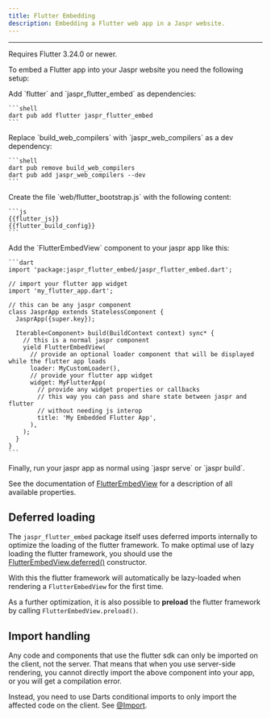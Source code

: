 ```yaml
---
title: Flutter Embedding
description: Embedding a Flutter web app in a Jaspr website.
---
```


---

<Warning>
Requires Flutter 3.24.0 or newer.
</Warning>

To embed a Flutter app into your Jaspr website you need the following setup:

<Steps>
  <Step>
    Add `flutter` and `jaspr_flutter_embed` as dependencies:
    
    ```shell
    dart pub add flutter jaspr_flutter_embed
    ```
  </Step>
  <Step>
    Replace `build_web_compilers` with `jaspr_web_compilers` as a dev dependency:

    ```shell
    dart pub remove build_web_compilers
    dart pub add jaspr_web_compilers --dev
    ```
  </Step>
  <Step>
    Create the file `web/flutter_bootstrap.js` with the following content:

    ```js
    {{flutter_js}}
    {{flutter_build_config}}
    ```
  </Step>
  <Step>
    Add the `FlutterEmbedView` component to your jaspr app like this:

    ```dart
    import 'package:jaspr_flutter_embed/jaspr_flutter_embed.dart';

    // import your flutter app widget
    import 'my_flutter_app.dart';

    // this can be any jaspr component
    class JasprApp extends StatelessComponent {
      JasprApp({super.key});

      Iterable<Component> build(BuildContext context) sync* {
        // this is a normal jaspr component
        yield FlutterEmbedView(
          // provide an optional loader component that will be displayed while the flutter app loads
          loader: MyCustomLoader(),
          // provide your flutter app widget
          widget: MyFlutterApp(
            // provide any widget properties or callbacks
            // this way you can pass and share state between jaspr and flutter
            // without needing js interop
            title: 'My Embedded Flutter App',
          ),
        );
      }
    }
    ```
  </Step>
  <Step>
    Finally, run your jaspr app as normal using `jaspr serve` or `jaspr build`.
  </Step>
</Steps>

See the documentation of [FlutterEmbedView](/api/components/flutter_embed_view) for a description of all available properties.

## Deferred loading

The `jaspr_flutter_embed` package itself uses deferred imports internally to optimize the loading of the flutter framework.
To make optimal use of lazy loading the flutter framework, you should use the [FlutterEmbedView.deferred()](/api/components/flutter_embed_view#deferred-variant) constructor.

With this the flutter framework will automatically be lazy-loaded when rendering a `FlutterEmbedView` for the first time.

As a further optimization, it is also possible to **preload** the flutter framework by calling `FlutterEmbedView.preload()`.

## Import handling

Any code and components that use the flutter sdk can only be imported on the client, not the server. That means that
when you use server-side rendering, you cannot directly import the above component into your app, or you will get a
compilation error.

Instead, you need to use Darts conditional imports to only import the affected code on the client.
See [@Import](/api/utils/at_import).
